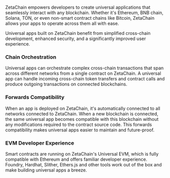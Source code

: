 ZetaChain empowers developers to create universal applications that seamlessly
interact with any blockchain. Whether it's Ethereum, BNB chain, Solana, TON, or
even non-smart contract chains like Bitcoin, ZetaChain allows your apps to
operate across them all with ease.

Universal apps built on ZetaChain benefit from simplified cross-chain
development, enhanced security, and a significantly improved user experience.

### Chain Orchestration

Universal apps can orchestrate complex cross-chain transactions that span across
different networks from a single contract on ZetaChain. A universal app can
handle incoming cross-chain token transfers and contract calls and produce
outgoing transactions on connected blockchains.

### Forwards Compatibility

When an app is deployed on ZetaChain, it's automatically connected to all
networks connected to ZetaChain. When a new blockchain is connected, the same
universal app becomes compatible with this blockchain without any modifications
required to the contract source code. This forwards compatibility makes
universal apps easier to maintain and future-proof.

### EVM Developer Experience

Smart contracts are running on ZetaChain's Universal EVM, which is fully
compatible with Ethereum and offers familiar developer experience. Foundry,
Hardhat, Slither, Ethers.js and other tools work out of the box and make
building universal apps a breeze.
